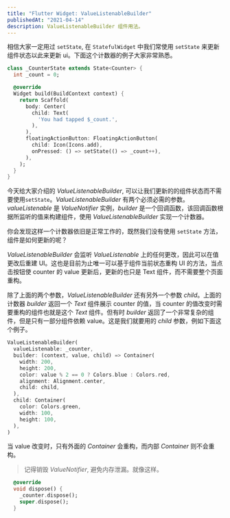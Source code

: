 ```yaml
---
title: "Flutter Widget: ValueListenableBuilder"
publishedAt: "2021-04-14"
description: ValueListenableBuilder 组件用法。
---
```


相信大家一定用过 `setState`, 在 `StatefulWidget` 中我们常使用 `setState` 来更新组件状态以此来更新 ui。下面这个计数器的例子大家非常熟悉。

```dart
class _CounterState extends State<Counter> {
  int _count = 0;

  @override
  Widget build(BuildContext context) {
    return Scaffold(
      body: Center(
        child: Text(
          'You had tapped $_count.',
        ),
      ),
      floatingActionButton: FloatingActionButton(
        child: Icon(Icons.add),
        onPressed: () => setState(() => _count++),
      ),
    );
  }
}
```

今天给大家介绍的 _ValueListenableBuilder_, 可以让我们更新的的组件状态而不需要使用`setState`。_ValueListenableBuilder_ 有两个必须必需的参数。_valueListenable_ 是 _ValueNotifier_ 实例，_builder_ 是一个回调函数，该回调函数根据所监听的值来构建组件，使用 _ValueListenableBuilder_ 实现一个计数器。

你会发现这样一个计数器依旧是正常工作的，既然我们没有使用 `setState` 方法，组件是如何更新的呢？

_ValueListenableBuilder_ 会监听 _ValueListenable_ 上的任何更改，因此可以在值更改后重建 UI。这也是目前为止唯一可以基于组件当前状态重构 UI 的方法，当点击按钮使 counter 的 value 更新后，更新的也只是 Text 组件，而不需要整个页面重构。

除了上面的两个参数，_ValueListenableBuilder_ 还有另外一个参数 _child_。上面的计数器 _builder_ 返回一个 _Text_ 组件展示 counter 的值，当 counter 的值改变时需要重构的组件也就是这个 _Text_ 组件。但有时 _builder_ 返回了一个非常复杂的组件，但是只有一部分组件依赖 value。这是我们就要用的 _child_ 参数，例如下面这个例子。

```dart
ValueListenableBuilder(
  valueListenable: _counter,
  builder: (context, value, child) => Container(
    width: 200,
    height: 200,
    color: value % 2 == 0 ? Colors.blue : Colors.red,
    alignment: Alignment.center,
    child: child,
  ),
  child: Container(
    color: Colors.green,
    width: 100,
    height: 100,
  ),
)
```

当 value 改变时，只有外面的 _Container_ 会重构，而内部 _Container_ 则不会重构。

> 记得销毁 _ValueNotifier_, 避免内存泄漏。就像这样。

```dart
  @override
  void dispose() {
    _counter.dispose();
    super.dispose();
  }
```
